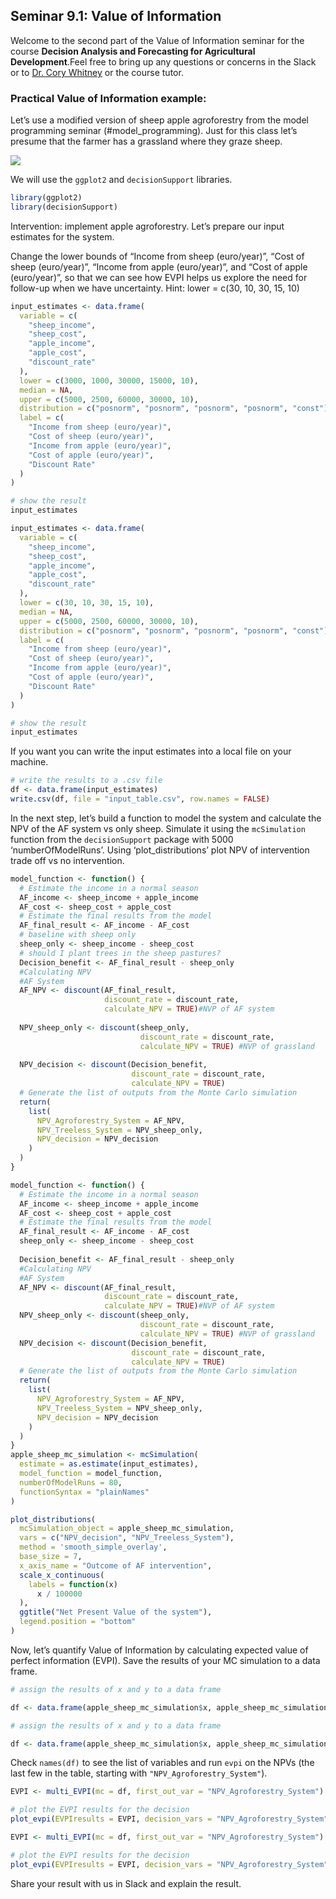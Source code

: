 ## Seminar 9.1: Value of Information {#voi_1} 
<!-- reference with [Models](#voi_1) -->

Welcome to the second part of the Value of Information seminar for the course **Decision Analysis and Forecasting for Agricultural Development**.Feel free to bring up any questions or concerns in the Slack or to [Dr. Cory Whitney](mailto:cory.whitney@uni-bonn.de?subject=[Seminar_4]%20Decision%20Analysis%20Lecture) or the course tutor.

### Practical Value of Information example:

Let's use a modified version of sheep apple agroforestry from the model programming seminar (#model_programming). Just for this class let's presume that the farmer has a grassland where they graze sheep. 

![](images/MC_apples_sheep.png)

We will use the `ggplot2` and `decisionSupport` libraries.

```r
library(ggplot2)
library(decisionSupport)
```

Intervention: implement apple agroforestry. Let's prepare our input estimates for the system. 

Change the lower bounds of "Income from sheep (euro/year)", "Cost of sheep (euro/year)", "Income from apple (euro/year)", and "Cost of apple (euro/year)", so that we can see how EVPI helps us explore the need for follow-up when we have uncertainty. Hint: lower = c(30, 10, 30, 15, 10)

```r
input_estimates <- data.frame(
  variable = c(
    "sheep_income",
    "sheep_cost",
    "apple_income",
    "apple_cost",
    "discount_rate"
  ),
  lower = c(3000, 1000, 30000, 15000, 10),
  median = NA,
  upper = c(5000, 2500, 60000, 30000, 10),
  distribution = c("posnorm", "posnorm", "posnorm", "posnorm", "const"),
  label = c(
    "Income from sheep (euro/year)",
    "Cost of sheep (euro/year)",
    "Income from apple (euro/year)",
    "Cost of apple (euro/year)",
    "Discount Rate"
  )
)

# show the result
input_estimates
```

```r
input_estimates <- data.frame(
  variable = c(
    "sheep_income",
    "sheep_cost",
    "apple_income",
    "apple_cost",
    "discount_rate"
  ),
  lower = c(30, 10, 30, 15, 10),
  median = NA,
  upper = c(5000, 2500, 60000, 30000, 10),
  distribution = c("posnorm", "posnorm", "posnorm", "posnorm", "const"),
  label = c(
    "Income from sheep (euro/year)",
    "Cost of sheep (euro/year)",
    "Income from apple (euro/year)",
    "Cost of apple (euro/year)",
    "Discount Rate"
  )
)

# show the result
input_estimates
```

If you want you can write the input estimates into a local file on your machine. 

```r
# write the results to a .csv file
df <- data.frame(input_estimates)
write.csv(df, file = "input_table.csv", row.names = FALSE)
```

In the next step, let's build a function to model the system and calculate the NPV of the AF system vs only sheep. Simulate it using the `mcSimulation` function from the `decisionSupport` package with 5000 'numberOfModelRuns'. Using 'plot_distributions' plot NPV of intervention trade off vs no intervention.

```r
model_function <- function() {
  # Estimate the income in a normal season
  AF_income <- sheep_income + apple_income
  AF_cost <- sheep_cost + apple_cost
  # Estimate the final results from the model
  AF_final_result <- AF_income - AF_cost
  # baseline with sheep only
  sheep_only <- sheep_income - sheep_cost
  # should I plant trees in the sheep pastures? 
  Decision_benefit <- AF_final_result - sheep_only
  #Calculating NPV
  #AF System
  AF_NPV <- discount(AF_final_result,
                     discount_rate = discount_rate,
                     calculate_NPV = TRUE)#NVP of AF system
  
  NPV_sheep_only <- discount(sheep_only,
                             discount_rate = discount_rate,
                             calculate_NPV = TRUE) #NVP of grassland
  
  NPV_decision <- discount(Decision_benefit,
                           discount_rate = discount_rate,
                           calculate_NPV = TRUE)
  # Generate the list of outputs from the Monte Carlo simulation
  return(
    list(
      NPV_Agroforestry_System = AF_NPV,
      NPV_Treeless_System = NPV_sheep_only,
      NPV_decision = NPV_decision
    )
  )
}
```

```r
model_function <- function() {
  # Estimate the income in a normal season
  AF_income <- sheep_income + apple_income
  AF_cost <- sheep_cost + apple_cost
  # Estimate the final results from the model
  AF_final_result <- AF_income - AF_cost
  sheep_only <- sheep_income - sheep_cost
  
  Decision_benefit <- AF_final_result - sheep_only
  #Calculating NPV
  #AF System
  AF_NPV <- discount(AF_final_result,
                     discount_rate = discount_rate,
                     calculate_NPV = TRUE)#NVP of AF system
  NPV_sheep_only <- discount(sheep_only,
                             discount_rate = discount_rate,
                             calculate_NPV = TRUE) #NVP of grassland
  NPV_decision <- discount(Decision_benefit,
                           discount_rate = discount_rate,
                           calculate_NPV = TRUE)
  # Generate the list of outputs from the Monte Carlo simulation
  return(
    list(
      NPV_Agroforestry_System = AF_NPV,
      NPV_Treeless_System = NPV_sheep_only,
      NPV_decision = NPV_decision
    )
  )
}
apple_sheep_mc_simulation <- mcSimulation(
  estimate = as.estimate(input_estimates),
  model_function = model_function,
  numberOfModelRuns = 80,
  functionSyntax = "plainNames"
)

plot_distributions(
  mcSimulation_object = apple_sheep_mc_simulation,
  vars = c("NPV_decision", "NPV_Treeless_System"),
  method = 'smooth_simple_overlay',
  base_size = 7,
  x_axis_name = "Outcome of AF intervention",
  scale_x_continuous(
    labels = function(x)
      x / 100000
  ),
  ggtitle("Net Present Value of the system"),
  legend.position = "bottom"
)
```

<!-- Now, let's perform sensitivity analysis using Partial Least Squares (PLS) regression using 'plsr' function. Plot the results showing a `cut_off_line` at 1 and `threshold` of 0.5.  -->

<!-- ```{r apple_sheep_pls_test, exercise=TRUE} -->

<!-- pls_result_AF <- plsr.mcSimulation( -->
<!--   object = apple_sheep_mc_simulation, -->
<!--   resultName = names(apple_sheep_mc_simulation$y)[3], -->
<!--   ncomp = 1 -->
<!-- ) -->

<!-- ``` -->

<!-- ```{r apple_sheep_pls_test-solution} -->

<!-- pls_result_AF <- plsr.mcSimulation( -->
<!--   object = apple_sheep_mc_simulation, -->
<!--   resultName = names(apple_sheep_mc_simulation$y)[3], -->
<!--   ncomp = 1 -->
<!-- ) -->

<!-- plot_pls(pls_result_AF, -->
<!--   input_table = input_estimates, -->
<!--   cut_off_line = 1, -->
<!--   threshold = 0.5) -->

<!-- ``` -->

<!-- Save it on your machine with `ggsave`. -->

<!-- ```{r, eval=FALSE, echo=TRUE} -->

<!-- plot_pls(pls_result_AF, -->
<!--   input_table = input_estimates, -->
<!--   cut_off_line = 1, -->
<!--   threshold = 0.5) -->

<!-- ggsave(filename = "PLS_sheep_vs_AppleAF.png", -->
<!--   plot = last_plot(), -->
<!--   width = 5,  -->
<!--   height = 3) -->

<!-- ``` -->

Now, let's quantify Value of Information by calculating expected value of perfect information (EVPI). Save the results of your MC simulation to a data frame. 

```r
# assign the results of x and y to a data frame

df <- data.frame(apple_sheep_mc_simulation$x, apple_sheep_mc_simulation$y[1:3])

```

```r
# assign the results of x and y to a data frame

df <- data.frame(apple_sheep_mc_simulation$x, apple_sheep_mc_simulation$y[1:3])

```

<!-- Generate the Variable Importance in the Projection (VIP) scores of the PLS for the input variables based on the apple sheep model.  -->

Check `names(df)` to see the list of variables and run `evpi` on the NPVs (the last few in the table, starting with `"NPV_Agroforestry_System"`). 

```r

EVPI <- multi_EVPI(mc = df, first_out_var = "NPV_Agroforestry_System")

# plot the EVPI results for the decision
plot_evpi(EVPIresults = EVPI, decision_vars = "NPV_Agroforestry_System")

```

```r

EVPI <- multi_EVPI(mc = df, first_out_var = "NPV_Agroforestry_System")

# plot the EVPI results for the decision
plot_evpi(EVPIresults = EVPI, decision_vars = "NPV_Agroforestry_System")

```

Share your result with us in Slack and explain the result.

